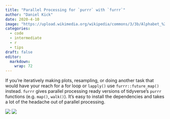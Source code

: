 ```yaml
---
title: "Parallel Processing for `purrr` with `furrr`"
author: "Daniel Kick"
date: 2020-4-10
image: "https://upload.wikimedia.org/wikipedia/commons/3/3b/Alphabet_%281880%29_p.41.jpg"
categories: 
  - code
  - intermediate
  - r
  - tips
draft: false
editor:
  markdown: 
    wrap: 72
---
```


If you're iteratively making plots, resampling, or doing another task that would have your reach for a for loop or `lapply()` use `furrr::future_map()` instead. `furrr` gives parallel processing ready versions of tidyverse's `purrr` functions (e.g. `map()`, `walk()`). It's easy to install the dependencies and takes a lot of the headache out of parallel processing.

![](cpu_use_1.PNG) ![](cpu_use_0.PNG)
